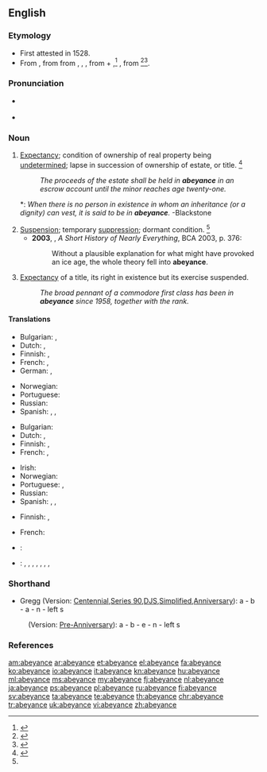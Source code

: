 ==English==
{{was wotd|2012|June|16}}

===Etymology===
* First attested in 1528.
* From {{etyl|xno|en}} {{term|abeiance||legal expectation|lang=fro}}, from {{etyl|fro|en}} {{term|abeance||desire|lang=fro}} from {{term|abeer|abeër|to gape at, aspire after|lang=fro}}, {{term|abaer|lang=fro}}, {{term|abair||to desire|lang=fro}}, from {{term|a|á|to|lang=la}} + {{term|baer|baër|gape|lang=la}},<ref>{{reference-book | last =| first = | authorlink =  | coauthors =  | editor =Morris, William    | others =  | title = The American Heritage Dictionary of the English Language | origdate =  | origyear = 1969| origmonth =  | url =  | format =  | accessdate =  | accessyear =  | accessmonth =  | edition =  | date =  | year =1971| month =  | publisher =American Heritage Publishing Co., Inc. | location = New York, NY | language =  | id =  | doi = | isbn =0-395-09066-0 | lccn = | ol = | pages =3| chapter =  | chapterurl =  | quote =}}</ref> {{term|bair||yawn|lang=fro}}, from {{etyl|ML.|en}} {{term|batare||to yawn|lang=la}}<ref>{{reference-book | last =| first = | authorlink =  | coauthors =  | editor =Gove, Philip Babcock    | others =  | title = Webster's Third International Dictionary of the English Language Unabridged | origdate =  | origyear = 1909 | origmonth =  | url =  | format =  | accessdate =  | accessyear =  | accessmonth =  | edition =  | date =  | year =1976  | month =  | publisher =G. & C. Merriam Co.  | location = Springfield, MA | language =  | id =  | doi = | isbn =0-87779-101-5 | lccn = | ol = | pages =3| chapter =  | chapterurl =  | quote =}}</ref><ref>{{reference-book | last = Dobbie | first = Elliott K. | coauthors = Dunmore, C. William, et al. | editor = Barnhart, Robert K.| title = Chambers Dictionary of Etymology | origyear = 1998 | year = 2004 | publisher = Chambers Harrap Publishers Ltd | location = Edinburgh, Scotland | isbn =0550142304 | pages = 2}}</ref>.

===Pronunciation===
* {{a|US}} {{IPA|/əˈbeɪ.ənts/|/əˈbeɪ.əns/}}
* {{audio|Abeyance1 US.ogg|Audio (U.S.A.)}}

===Noun===
{{en-noun}}

# {{context|legal|lang=en}} [[expectancy|Expectancy]]; condition of ownership of real property being [[undetermined]]; lapse in succession of ownership of estate, or title. {{defdate|Late 16<sup>th</sup> century}}<ref name=SOED>{{reference-book | last =| first = | authorlink =  | coauthors =  | editor =Brown, Lesley  | others =  | title = The Shorter Oxford English Dictionary | origdate =  | origyear = 1933| origmonth =  | url =  | format =  | accessdate =  | accessyear =  | accessmonth =  | edition = 5th | date =  | year =2003| month =  | publisher =Oxford University Press  | location =Oxford, UK | language =  | id =  | doi = | isbn =978-0-19-860575-7 | lccn = | ol = | pages =4| chapter =  | chapterurl =  | quote =}}</ref>
#: ''The proceeds of the estate shall be held in '''abeyance''' in an escrow account until the minor reaches age twenty-one.''
#*: ''When there is no person in existence in whom an inheritance (or a dignity) can vest, it is said to be in '''abeyance'''.'' -Blackstone
# [[suspension|Suspension]]; temporary [[suppression]]; dormant condition. {{defdate|Mid 17<sup>th</sup> century}}<ref name=SOED/>
#* '''2003''', {{w|Bill Bryson}}, ''A Short History of Nearly Everything'', BCA 2003, p. 376:
#*: Without a plausible explanation for what might have provoked an ice age, the whole theory fell into '''abeyance'''.
# {{context|heraldry|lang=en}} [[expectancy|Expectancy]] of a title, its right in existence but its exercise suspended.
#: ''The broad pennant of a commodore first class has been in '''abeyance''' since 1958, together with the rank.''

====Translations====
{{trans-top|expectancy; condition of being undetermined}}
* Bulgarian: {{t-|bg|временно бездействие|sc=Cyrl}}, {{t-|bg|изчакване|sc=Cyrl}}
* Dutch: {{t-|nl|onbeslistheid}}, {{t-|nl|onzekerheid}}
* Finnish: {{t-|fi|jäädytys}}, {{t-|fi|jäädytettynä}} {{gloss|in abeyance}}
* French: {{t+|fr|vacance|f}}, {{t+|fr|vacant}}
* German: {{t-|de|Schwebezustand|m}}, {{t-|de|Unentschiedenheit|f}}
{{trans-mid}}
* Norwegian: {{t-|no|uavklart}}
* Portuguese: {{t-|pt|pendência}}
* Russian: {{t-|ru|[[состояние]] [[неопределённость|неопределённости]]|tr=sostojánije neopredeljónnosti|n}}
* Spanish: {{t+|es|expectativa|f}}, {{t+|es|esperanza|f}}, {{t+|es|suspenso|m}}
{{trans-bottom}}

{{trans-top|suspension; temporary suppression}}
* Bulgarian: {{t+|bg|суспендиране}}
* Dutch: {{t-|nl|opschorting}}, {{t+|nl|uitstel}}
* Finnish: {{t-|fi|lykkäys}}, {{t-|fi|lykättynä}} {{gloss|in abeyance}}
* French: {{qualifier|adjective}} {{t+|fr|en suspens}}, {{t+|fr|suspension|f}}
{{trans-mid}}
* Irish: {{t-|ga|fionraí|f}}
* Norwegian: {{t-|no|utsettelse}}
* Portuguese: {{t+|pt|suspensão|f}}, {{t-|pt|pendência|f}}
* Russian: {{t+|ru|приостановление|n|tr=priostanovlénije|sc=Cyrl}}
* Spanish: {{t+|es|suspensión|f}}, {{t+|es|desuso|m}}, {{t+|es|suspenso|m}}
{{trans-bottom}}

{{trans-top|heraldry: expectancy of a title}}
* Finnish: {{t-|fi|lepääminen}}, {{t-|fi|lepäämässä}} {{gloss|in abeyance}}
{{trans-mid}}
* French: {{t+|fr|vacance|f}}
{{trans-bottom}}

{{checktrans-top}}
* {{ttbc|ia}}: {{t-|ia|suspension}}
{{trans-mid}}
* {{ttbc|vi}}: {{t-|vi|sự đọng lại}}, {{t-|vi|sự đình chỉ}}, {{t-|vi|sự hoãn lại}}, {{t-|vi|sự tạm thời không áp dụng}}, {{t-|vi|tình trạng tạm thời không có người nhận}}, {{t-|vi|tình trạng tạm thời vô chủ}}, {{t-|vi|tình trạng trống}}, {{t-|vi|tình trạng khuyết}}
{{trans-bottom}}

===Shorthand===
* Gregg (Version: [http://en.wikipedia.org/wiki/Gregg_Shorthand#Centennial_Gregg_Shorthand Centennial],[http://en.wikipedia.org/wiki/Gregg_Shorthand#Series_90_Gregg_Shorthand  Series 90],[http://en.wikipedia.org/wiki/Gregg_Shorthand#Diamond_Jubilee_Gregg_Shorthand  DJS],[http://en.wikipedia.org/wiki/Gregg_Shorthand#Simplified_Gregg_Shorthand Simplified],[http://en.wikipedia.org/wiki/Gregg_Shorthand#Anniversary_Gregg_Shorthand Anniversary]): a - b - a - n - left s
: (Version: [http://en.wikipedia.org/wiki/Gregg_Shorthand#Pre_Anniversary_Gregg_Shorthand Pre-Anniversary]): a - b - e - n - left s

===References===
<references/>

[[am:abeyance]]
[[ar:abeyance]]
[[et:abeyance]]
[[el:abeyance]]
[[fa:abeyance]]
[[ko:abeyance]]
[[io:abeyance]]
[[it:abeyance]]
[[kn:abeyance]]
[[hu:abeyance]]
[[ml:abeyance]]
[[ms:abeyance]]
[[my:abeyance]]
[[fj:abeyance]]
[[nl:abeyance]]
[[ja:abeyance]]
[[ps:abeyance]]
[[pl:abeyance]]
[[ru:abeyance]]
[[fi:abeyance]]
[[sv:abeyance]]
[[ta:abeyance]]
[[te:abeyance]]
[[th:abeyance]]
[[chr:abeyance]]
[[tr:abeyance]]
[[uk:abeyance]]
[[vi:abeyance]]
[[zh:abeyance]]